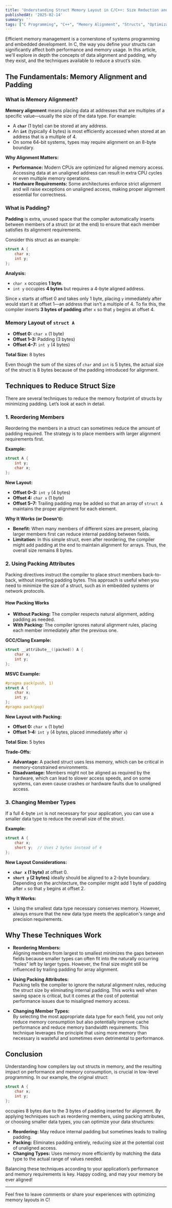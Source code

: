 ```yaml
---
title: 'Understanding Struct Memory Layout in C/C++: Size Reduction and Optimization Techniques'
publishedAt: '2025-02-14'
summary: ''
tags: ["C Programming", "C++", "Memory Alignment", "Structs", "Optimization"]
---
```


Efficient memory management is a cornerstone of systems programming and embedded development. In C, the way you define your structs can significantly affect both performance and memory usage. In this article, we'll explore in depth the concepts of data alignment and padding, why they exist, and the techniques available to reduce a struct’s size.

## The Fundamentals: Memory Alignment and Padding

### What is Memory Alignment?

**Memory alignment** means placing data at addresses that are multiples of a specific value—usually the size of the data type. For example:
- A **`char`** (1 byte) can be stored at any address.
- An **`int`** (typically 4 bytes) is most efficiently accessed when stored at an address that is a multiple of 4.
- On some 64-bit systems, types may require alignment on an 8-byte boundary.

**Why Alignment Matters:**
- **Performance:** Modern CPUs are optimized for aligned memory access. Accessing data at an unaligned address can result in extra CPU cycles or even multiple memory operations.
- **Hardware Requirements:** Some architectures enforce strict alignment and will raise exceptions on unaligned access, making proper alignment essential for correctness.

### What is Padding?

**Padding** is extra, unused space that the compiler automatically inserts between members of a struct (or at the end) to ensure that each member satisfies its alignment requirements.

Consider this struct as an example:

```c
struct A {
    char x;
    int y;
};
```

**Analysis:**
- `char x` occupies **1 byte**.
- `int y` occupies **4 bytes** but requires a 4-byte aligned address.

Since `x` starts at offset 0 and takes only 1 byte, placing `y` immediately after would start it at offset 1—an address that isn’t a multiple of 4. To fix this, the compiler inserts **3 bytes of padding** after `x` so that `y` begins at offset 4.

### Memory Layout of `struct A`

- **Offset 0:** `char x` (1 byte)
- **Offset 1–3:** Padding (3 bytes)
- **Offset 4–7:** `int y` (4 bytes)

**Total Size:** 8 bytes

Even though the sum of the sizes of `char` and `int` is 5 bytes, the actual size of the struct is 8 bytes because of the padding introduced for alignment.

## Techniques to Reduce Struct Size

There are several techniques to reduce the memory footprint of structs by minimizing padding. Let’s look at each in detail.

### 1. Reordering Members

Reordering the members in a struct can sometimes reduce the amount of padding required. The strategy is to place members with larger alignment requirements first.

**Example:**

```c
struct A {
    int y;
    char x;
};
```

**New Layout:**
- **Offset 0–3:** `int y` (4 bytes)
- **Offset 4:** `char x` (1 byte)
- **Offset 5–7:** Trailing padding may be added so that an array of `struct A` maintains the proper alignment for each element.

**Why It Works (or Doesn't):**
- **Benefit:** When many members of different sizes are present, placing larger members first can reduce internal padding between fields.
- **Limitation:** In this simple struct, even after reordering, the compiler might add padding at the end to maintain alignment for arrays. Thus, the overall size remains 8 bytes.

### 2. Using Packing Attributes

Packing directives instruct the compiler to place struct members back-to-back, without inserting padding bytes. This approach is useful when you need to minimize the size of a struct, such as in embedded systems or network protocols.

#### How Packing Works

- **Without Packing:** The compiler respects natural alignment, adding padding as needed.
- **With Packing:** The compiler ignores natural alignment rules, placing each member immediately after the previous one.

**GCC/Clang Example:**

```c
struct __attribute__((packed)) A {
    char x;
    int y;
};
```

**MSVC Example:**

```c
#pragma pack(push, 1)
struct A {
    char x;
    int y;
};
#pragma pack(pop)
```

**New Layout with Packing:**
- **Offset 0:** `char x` (1 byte)
- **Offset 1–4:** `int y` (4 bytes, placed immediately after `x`)

**Total Size:** 5 bytes

**Trade-Offs:**
- **Advantage:** A packed struct uses less memory, which can be critical in memory-constrained environments.
- **Disadvantage:** Members might not be aligned as required by the hardware, which can lead to slower access speeds, and on some systems, can even cause crashes or hardware faults due to unaligned access.

### 3. Changing Member Types

If a full 4-byte `int` is not necessary for your application, you can use a smaller data type to reduce the overall size of the struct.

**Example:**

```c
struct A {
    char x;
    short y;  // Uses 2 bytes instead of 4
};
```

**New Layout Considerations:**
- **`char x` (1 byte)** at offset 0.
- **`short y` (2 bytes)** ideally should be aligned to a 2-byte boundary. Depending on the architecture, the compiler might add 1 byte of padding after `x` so that `y` begins at offset 2.

**Why It Works:**
- Using the smallest data type necessary conserves memory. However, always ensure that the new data type meets the application's range and precision requirements.

## Why These Techniques Work

- **Reordering Members:**  
  Aligning members from largest to smallest minimizes the gaps between fields because smaller types can often fit into the naturally occurring “holes” left by larger types. However, the final size might still be influenced by trailing padding for array alignment.

- **Using Packing Attributes:**  
  Packing tells the compiler to ignore the natural alignment rules, reducing the struct size by eliminating internal padding. This works well when saving space is critical, but it comes at the cost of potential performance issues due to misaligned memory access.

- **Changing Member Types:**  
  By selecting the most appropriate data type for each field, you not only reduce memory consumption but also potentially improve cache performance and reduce memory bandwidth requirements. This technique leverages the principle that using more memory than necessary is wasteful and sometimes even detrimental to performance.

## Conclusion

Understanding how compilers lay out structs in memory, and the resulting impact on performance and memory consumption, is crucial in low-level programming. In our example, the original struct:

```c
struct A {
    char x;
    int y;
};
```

occupies 8 bytes due to the 3 bytes of padding inserted for alignment. By applying techniques such as reordering members, using packing attributes, or choosing smaller data types, you can optimize your data structures:

- **Reordering:** May reduce internal padding but sometimes leads to trailing padding.
- **Packing:** Eliminates padding entirely, reducing size at the potential cost of unaligned access.
- **Changing Types:** Uses memory more efficiently by matching the data type to the actual range of values needed.

Balancing these techniques according to your application’s performance and memory requirements is key. Happy coding, and may your memory be ever aligned!

---

Feel free to leave comments or share your experiences with optimizing memory layouts in C!